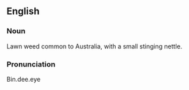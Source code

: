 ==English==
===Noun===
Lawn weed common to Australia, with a small stinging nettle.
===Pronunciation===
Bin.dee.eye